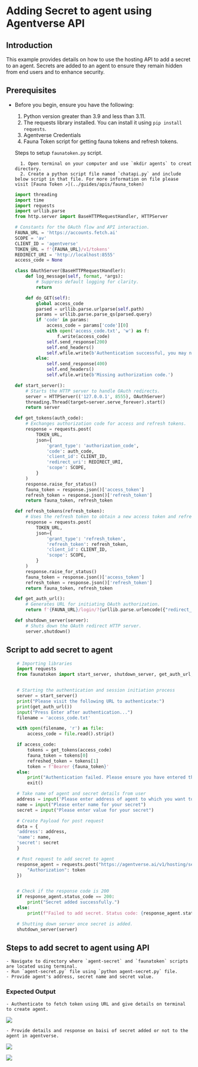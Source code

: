 # Adding Secret to agent using Agentverse API

## Introduction

This example provides details on how to use the hosting API to add a secret to an agent. Secrets are added to an agent to ensure they remain hidden from end users and to enhance security.

## Prerequisites

- Before you begin, ensure you have the following:  
    1. Python version greater than 3.9 and less than 3.11.
    2. The requests library installed. You can install it using `pip install requests`.
    3. Agentverse Credentials
    4. Fauna Token script for getting fauna tokens and refresh tokens.

    Steps to setup `faunatoken.py` script.

        1. Open terminal on your computer and use `mkdir agents` to creat directory.
        2. Create a python script file named `chatapi.py` and include below script in that file. For more information on file please visit [Fauna Token ↗️](../guides/apis/fauna_token)

    ```py copy filename=faunatoken.py
    import threading
    import time
    import requests
    import urllib.parse
    from http.server import BaseHTTPRequestHandler, HTTPServer

    # Constants for the OAuth flow and API interaction.
    FAUNA_URL = 'https://accounts.fetch.ai'
    SCOPE = 'av'
    CLIENT_ID = 'agentverse'
    TOKEN_URL = f'{FAUNA_URL}/v1/tokens'
    REDIRECT_URI = 'http://localhost:8555'
    access_code = None

    class OAuthServer(BaseHTTPRequestHandler):
        def log_message(self, format, *args):
            # Suppress default logging for clarity.
            return

        def do_GET(self):
            global access_code
            parsed = urllib.parse.urlparse(self.path)
            params = urllib.parse.parse_qs(parsed.query)
            if 'code' in params:
                access_code = params['code'][0]
                with open('access_code.txt', 'w') as f:
                    f.write(access_code)
                self.send_response(200)
                self.end_headers()
                self.wfile.write(b'Authentication successful, you may now close this tab.')
            else:
                self.send_response(400)
                self.end_headers()
                self.wfile.write(b'Missing authorization code.')

    def start_server():
        # Starts the HTTP server to handle OAuth redirects.
        server = HTTPServer(('127.0.0.1', 8555), OAuthServer)
        threading.Thread(target=server.serve_forever).start()
        return server

    def get_tokens(auth_code):
        # Exchanges authorization code for access and refresh tokens.
        response = requests.post(
            TOKEN_URL,
            json={
                'grant_type': 'authorization_code',
                'code': auth_code,
                'client_id': CLIENT_ID,
                'redirect_uri': REDIRECT_URI,
                'scope': SCOPE,
            }
        )
        response.raise_for_status()
        fauna_token = response.json()['access_token']
        refresh_token = response.json()['refresh_token']
        return fauna_token, refresh_token

    def refresh_tokens(refresh_token):
        # Uses the refresh token to obtain a new access token and refresh token.
        response = requests.post(
            TOKEN_URL,
            json={
                'grant_type': 'refresh_token',
                'refresh_token': refresh_token,
                'client_id': CLIENT_ID,
                'scope': SCOPE,
            }
        )
        response.raise_for_status()
        fauna_token = response.json()['access_token']
        refresh_token = response.json()['refresh_token']
        return fauna_token, refresh_token

    def get_auth_url():
        # Generates URL for initiating OAuth authorization.
        return f'{FAUNA_URL}/login/?{urllib.parse.urlencode({"redirect_uri": REDIRECT_URI, "client_id": CLIENT_ID, "response_type": "code", "scope": SCOPE})}'

    def shutdown_server(server):
        # Shuts down the OAuth redirect HTTP server.
        server.shutdown()
    ```

## Script to add secret to agent

``` py copy filename=agent-secret.py
    # Importing libraries
    import requests
    from faunatoken import start_server, shutdown_server, get_auth_url, get_tokens 


    # Starting the authentication and session initiation process
    server = start_server()
    print("Please visit the following URL to authenticate:")
    print(get_auth_url())
    input("Press Enter after authentication...")
    filename = 'access_code.txt'

    with open(filename, 'r') as file:
        access_code = file.read().strip()

    if access_code:
        tokens = get_tokens(access_code)
        fauna_token = tokens[0]
        refreshed_token = tokens[1]
        token = f'Bearer {fauna_token}'
    else:
        print("Authentication failed. Please ensure you have entered the correct access code.")
        exit()

    # Take name of agent and secret details from user
    address = input('Please enter address of agent to which you want to add address')
    name = input("Please enter name for your secret")
    secret = input("Please enter value for your secret")

    # Create Payload for post request
    data = {
    'address': address,
    'name': name,
    'secret': secret
    }

    # Post request to add secret to agent
    response_agent = requests.post("https://agentverse.ai/v1/hosting/secrets", json=data, headers={
        "Authorization": token
    })


    # Check if the response code is 200
    if response_agent.status_code == 200:
        print("Secret added successfully.")
    else:
        print(f"Failed to add secret. Status code: {response_agent.status_code}")

    # Shutting down server once secret is added.
    shutdown_server(server)
```


## Steps to add secret to agent using API

    - Navigate to directory where `agent-secret` and `faunatoken` scripts are located using terminal.
    - Run `agent-secret.py` file using `python agent-secret.py` file.
    - Provide agent's address, secret name and secret value.

### Expected Output

    - Authenticate to fetch token using URL and give details on terminal to create agent.

![](../../src/images/APIs/chatAPI1.png)

    - Provide details and response on baisi of secret added or not to the agent in agentverse.

![](../../src/images/APIs/chatsecret1.png)

![](../../src/images/APIs/chatsecret2.png)